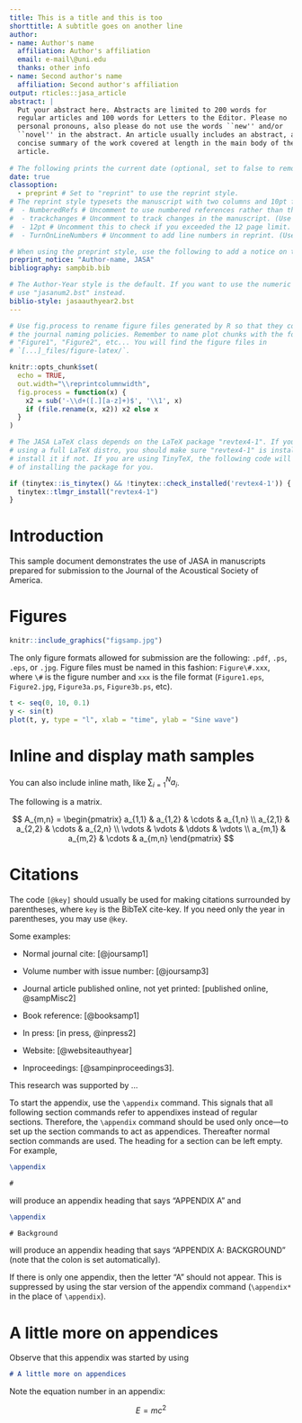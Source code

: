 ```yaml
---
title: This is a title and this is too
shorttitle: A subtitle goes on another line
author:
- name: Author's name
  affiliation: Author's affiliation
  email: e-mail\@uni.edu
  thanks: other info
- name: Second author's name
  affiliation: Second author's affiliation
output: rticles::jasa_article
abstract: |
  Put your abstract here. Abstracts are limited to 200 words for
  regular articles and 100 words for Letters to the Editor. Please no
  personal pronouns, also please do not use the words ``new'' and/or
  ``novel'' in the abstract. An article usually includes an abstract, a
  concise summary of the work covered at length in the main body of the
  article.
  
# The following prints the current date (optional, set to false to remove).
date: true
classoption:
  - preprint # Set to "reprint" to use the reprint style.
# The reprint style typesets the manuscript with two columns and 10pt font size.  
#  - NumberedRefs # Uncomment to use numbered references rather than the default author-year style.
#  - trackchanges # Uncomment to track changes in the manuscript. (Use with preprint option).
#  - 12pt # Uncomment this to check if you exceeded the 12 page limit. (Use with reprint option).
#  - TurnOnLineNumbers # Uncomment to add line numbers in reprint. (Use with reprint.)

# When using the preprint style, use the following to add a notice on the first page (optional).
preprint_notice: "Author-name, JASA"
bibliography: sampbib.bib

# The Author-Year style is the default. If you want to use the numeric style,
# use "jasanum2.bst" instead.
biblio-style: jasaauthyear2.bst
---
```


```r
# Use fig.process to rename figure files generated by R so that they comply with
# the journal naming policies. Remember to name plot chunks with the format
# "Figure1", "Figure2", etc... You will find the figure files in
# `[...]_files/figure-latex/`.

knitr::opts_chunk$set(
  echo = TRUE,
  out.width="\\reprintcolumnwidth",
  fig.process = function(x) {
    x2 = sub('-\\d+([.][a-z]+)$', '\\1', x)
    if (file.rename(x, x2)) x2 else x
  }
)

# The JASA LaTeX class depends on the LaTeX package "revtex4-1". If you are
# using a full LaTeX distro, you should make sure "revtex4-1" is installed, and
# install it if not. If you are using TinyTeX, the following code will take care
# of installing the package for you.

if (tinytex::is_tinytex() && !tinytex::check_installed('revtex4-1')) {
  tinytex::tlmgr_install("revtex4-1")
}
```

# Introduction

This sample document demonstrates the use of JASA in manuscripts 
prepared for submission to the Journal of the Acoustical Society of America. 

# Figures {#figures}

```r
knitr::include_graphics("figsamp.jpg")
```

The only figure formats allowed for submission are the following: `.pdf`, `.ps`, `.eps`, or `.jpg`.
Figure files must be named in this fashion:
`Figure\#.xxx`, where `\#` is the figure number and `xxx` is the file format
(`Figure1.eps`, `Figure2.jpg`, `Figure3a.ps`, `Figure3b.ps`, etc).

```r
t <- seq(0, 10, 0.1)
y <- sin(t)
plot(t, y, type = "l", xlab = "time", ylab = "Sine wave")
```


# Inline and display math samples

You can also include inline math, like $\sum\nolimits_{i=1}^N a_i$.

The following is a matrix.

$$
A_{m,n} = 
 \begin{pmatrix}
  a_{1,1} & a_{1,2} & \cdots & a_{1,n} \\
  a_{2,1} & a_{2,2} & \cdots & a_{2,n} \\
  \vdots  & \vdots  & \ddots & \vdots  \\
  a_{m,1} & a_{m,2} & \cdots & a_{m,n} 
 \end{pmatrix}
$$



# Citations

The code `[@key]` should usually be used for making
citations surrounded by parentheses, where `key` is the BibTeX cite-key.
If you need only the year in parentheses, you may use `@key`.

Some examples:

- Normal journal cite: [@joursamp1]

- Volume number with issue number: [@joursamp3]

- Journal article published online, not yet printed: [published
online, @sampMisc2]

- Book reference: [@booksamp1]

- In press: [in press, @inpress2]

- Website: [@websiteauthyear]

- Inproceedings: [@sampinproceedings3].



<!-- You can add your acknowledgements here (optional). -->
::: {.acknowledgments data-latex=""}
This research was supported by ...
:::

<!-- Use \appendix* for only one appendix section. -->
\appendix 

To start the appendix, use the `\appendix` command.
This signals that all following section commands refer to appendixes
instead of regular sections. Therefore, the `\appendix` command
should be used only once---to set up the section commands to act as
appendices. Thereafter normal section commands are used. The heading
for a section can be left empty. For example,

```latex
\appendix

# 
```

will produce an appendix heading that says "APPENDIX A" and

```latex
\appendix

# Background
```

will produce an appendix heading that says "APPENDIX A: BACKGROUND"
(note that the colon is set automatically).

If there is only one appendix, then the letter "A" should not
appear. This is suppressed by using the star version of the appendix
command (`\appendix*` in the place of `\appendix`).

# A little more on appendices

Observe that this appendix was started by using

```markdown
# A little more on appendices
```

Note the equation number in an appendix:

$$E=mc^2$$

